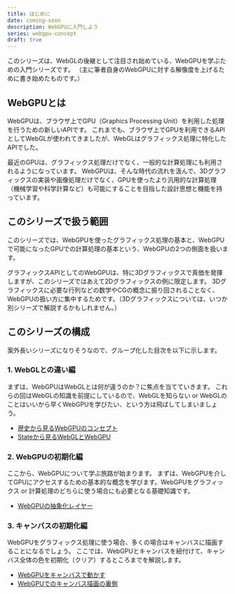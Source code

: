 ```yaml
---
title: はじめに
date: coming-soon
description: WebGPUに入門しよう
series: webgpu-concept
draft: true
---
```


このシリーズは、WebGLの後継として注目され始めている、WebGPUを学ぶための入門シリーズです。
（主に筆者自身のWebGPUに対する解像度を上げるために書き始めたものです。）

## WebGPUとは

WebGPUは、ブラウザ上でGPU（Graphics Processing Unit）を利用した処理を行うための新しいAPIです。
これまでも、ブラウザ上でGPUを利用できるAPIとしてWebGLが使われてきましたが、WebGLはグラフィックス処理に特化したAPIでした。

最近のGPUは、グラフィックス処理だけでなく、一般的な計算処理にも利用されるようになっています。
WebGPUは、そんな時代の流れを汲んで、3Dグラフィックスの実装や画像処理だけでなく、GPUを使ったより汎用的な計算処理（機械学習や科学計算など）も可能にすることを目指した設計思想と機能を持っています。

## このシリーズで扱う範囲

このシリーズでは、WebGPUを使ったグラフィックス処理の基本と、WebGPUで可能になったGPUでの計算処理の基本という、WebGPUの2つの側面を扱います。

グラフィックスAPIとしてのWebGPUは、特に3Dグラフィックスで真価を発揮しますが、このシリーズではあえて2Dグラフィックスの例に限定します。
3Dグラフィックスに必要な行列などの数学やCGの概念に振り回されることなく、WebGPUの扱い方に集中するためです。（3Dグラフィックスについては、いつか別シリーズで解説するかもしれません。）

## このシリーズの構成

案外長いシリーズになりそうなので、グループ化した目次を以下に示します。

### 1. WebGLとの違い編

まずは、WebGPUはWebGLとは何が違うのか？に焦点を当てていきます。
これらの回はWebGLの知識を前提にしているので、WebGLを知らない or WebGLのことはいいから早くWebGPUを学びたい、という方は飛ばしてしまいましょう。

- [歴史から見るWebGPUのコンセプト](/recipes/webgpu-concept/graphics-api-history)
- [Stateから見るWebGLとWebGPU](/recipes/webgpu-concept/webgpu-stateless)

### 2. WebGPUの初期化編

ここから、WebGPUについて学ぶ旅路が始まります。
まずは、WebGPUを介してGPUにアクセスするための基本的な概念を学びます。WebGPUをグラフィックス or 計算処理のどちらに使う場合にも必要となる基礎知識です。

- [WebGPUの抽象化レイヤー](/recipes/webgpu-concept/webgpu-adapter-device)

### 3. キャンバスの初期化編

WebGPUをグラフィックス処理に使う場合、多くの場合はキャンバスに描画することになるでしょう。
ここでは、WebGPUとキャンバスを紐付けて、キャンバス全体の色を初期化（クリア）するところまでを解説します。

- [WebGPUをキャンバスで動かす](/recipes/webgpu-concept/webgpu-canvas)
- [WebGPUでのキャンバス描画の裏側](/recipes/webgpu-concept/webgpu-swap-chain)
